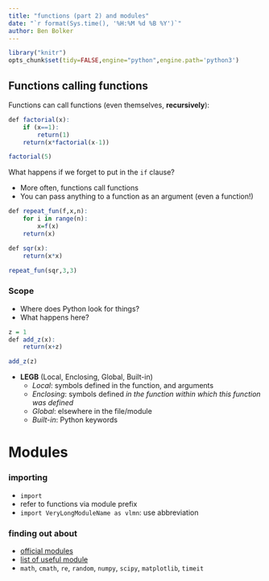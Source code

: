 ```yaml
---
title: "functions (part 2) and modules"
date: "`r format(Sys.time(), '%H:%M %d %B %Y')`"
author: Ben Bolker
---
```


```r
library("knitr")
opts_chunk$set(tidy=FALSE,engine="python",engine.path='python3')
```

## Functions calling functions

Functions can call functions (even themselves, **recursively**):

```r
def factorial(x):
    if (x==1):
        return(1)
    return(x*factorial(x-1))

factorial(5)
```

What happens if we forget to put in the `if` clause?

- More often, functions call functions
- You can pass anything to a function as an argument (even a function!)

```r
def repeat_fun(f,x,n):
    for i in range(n):
        x=f(x)
    return(x)

def sqr(x):
    return(x*x)

repeat_fun(sqr,3,3)
```

### Scope

* Where does Python look for things?
* What happens here?
```r
z = 1
def add_z(x):
    return(x+z)

add_z(z)
```
* **LEGB** (Local, Enclosing, Global, Built-in)
    * *Local*: symbols defined in the function, and arguments
	* *Enclosing*: symbols defined *in the function within which this function was defined*
	* *Global*: elsewhere in the file/module
	* *Built-in*: Python keywords
	

# Modules

### importing

* `import`
* refer to functions via module prefix
* `import VeryLongModuleName as vlmn`: use abbreviation


### finding out about

* [official modules](https://docs.python.org/3/py-modindex.html)
* [list of useful module](https://wiki.python.org/moin/UsefulModules)
* `math`, `cmath`, `re`, `random`, `numpy`, `scipy`, `matplotlib`, `timeit`
